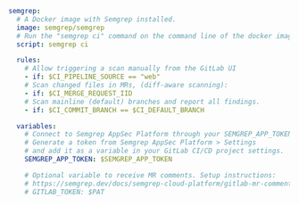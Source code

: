 ```yaml
semgrep:
  # A Docker image with Semgrep installed.
  image: semgrep/semgrep
  # Run the "semgrep ci" command on the command line of the docker image.
  script: semgrep ci

  rules:
    # Allow triggering a scan manually from the GitLab UI
    - if: $CI_PIPELINE_SOURCE == "web"
    # Scan changed files in MRs, (diff-aware scanning):
    - if: $CI_MERGE_REQUEST_IID
    # Scan mainline (default) branches and report all findings.
    - if: $CI_COMMIT_BRANCH == $CI_DEFAULT_BRANCH

  variables:
    # Connect to Semgrep AppSec Platform through your SEMGREP_APP_TOKEN.
    # Generate a token from Semgrep AppSec Platform > Settings
    # and add it as a variable in your GitLab CI/CD project settings.
    SEMGREP_APP_TOKEN: $SEMGREP_APP_TOKEN

    # Optional variable to receive MR comments. Setup instructions:
    # https://semgrep.dev/docs/semgrep-cloud-platform/gitlab-mr-comments
    # GITLAB_TOKEN: $PAT
```
